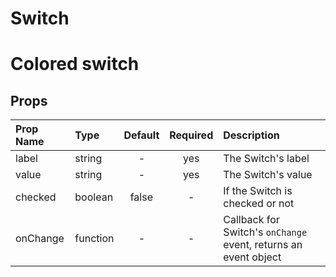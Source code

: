 
<Meta title="MDX|Switch" component={Switch} />

# Switch

<Story name="Switch">
  <div className="component-box">
    <Switch label="I am a Switch click me" value="switch" />
  </div>
</Story>


# Colored switch

<Story name="Colored switch">
  <div className="component-box">
    <Switch label="I am a Switch click me" value="switch" colors={{
      toggle: 'green',
      toggleSelected: 'blue',
      background: 'black',
      backgroundSelected: 'white',
    }} />
  </div>
</Story>

<div className="props-table">

## Props

| Prop Name | Type     | Default | Required | Description                              |
| :-------- | :------- | :-----: | :------: | :----------------------------------------|
| label     | string   |    -    |   yes    | The Switch's label                     |
| value     | string   |    -    |   yes    | The Switch's value                     |
| checked   | boolean  |  false  |    -     | If the Switch is checked or not        |
| onChange  | function |    -    |    -     | Callback for Switch's `onChange` event, returns an event object |

</div>

